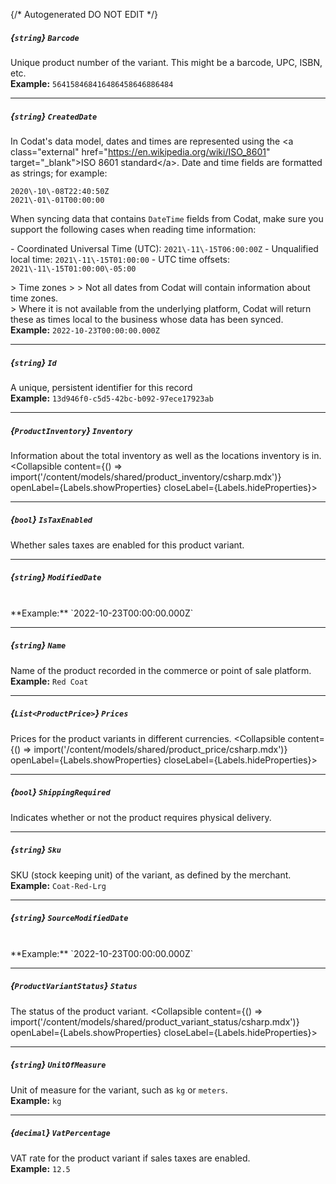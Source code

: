 {/* Autogenerated DO NOT EDIT  */}

##### *{`string`}* `Barcode`
Unique product number of the variant. This might be a barcode, UPC, ISBN, etc.
<br/>
**Example:** `564158468416486458646886484`

---
##### *{`string`}* `CreatedDate`
In Codat's data model, dates and times are represented using the \<a class\="external" href\="https://en.wikipedia.org/wiki/ISO_8601" target\="_blank"\>ISO 8601 standard\</a\>. Date and time fields are formatted as strings; for example:

```
2020\-10\-08T22:40:50Z
2021\-01\-01T00:00:00
```



When syncing data that contains `DateTime` fields from Codat, make sure you support the following cases when reading time information:

\- Coordinated Universal Time (UTC): `2021\-11\-15T06:00:00Z`
\- Unqualified local time: `2021\-11\-15T01:00:00`
\- UTC time offsets: `2021\-11\-15T01:00:00\-05:00`

\> Time zones
\> 
\> Not all dates from Codat will contain information about time zones.  
\> Where it is not available from the underlying platform, Codat will return these as times local to the business whose data has been synced.
<br/>
**Example:** `2022-10-23T00:00:00.000Z`

---
##### *{`string`}* `Id`
A unique, persistent identifier for this record
<br/>
**Example:** `13d946f0-c5d5-42bc-b092-97ece17923ab`

---
##### *{`ProductInventory`}* `Inventory`
Information about the total inventory as well as the locations inventory is in.
<Collapsible content={() => import('/content/models/shared/product_inventory/csharp.mdx')} openLabel={Labels.showProperties} closeLabel={Labels.hideProperties}>
</Collapsible>

---
##### *{`bool`}* `IsTaxEnabled`
Whether sales taxes are enabled for this product variant.

---
##### *{`string`}* `ModifiedDate`
<br/>
**Example:** `2022-10-23T00:00:00.000Z`

---
##### *{`string`}* `Name`
Name of the product recorded in the commerce or point of sale platform.
<br/>
**Example:** `Red Coat`

---
##### *{`List<ProductPrice>`}* `Prices`
Prices for the product variants in different currencies.
<Collapsible content={() => import('/content/models/shared/product_price/csharp.mdx')} openLabel={Labels.showProperties} closeLabel={Labels.hideProperties}>
</Collapsible>

---
##### *{`bool`}* `ShippingRequired`
Indicates whether or not the product requires physical delivery.

---
##### *{`string`}* `Sku`
SKU (stock keeping unit) of the variant, as defined by the merchant.
<br/>
**Example:** `Coat-Red-Lrg`

---
##### *{`string`}* `SourceModifiedDate`
<br/>
**Example:** `2022-10-23T00:00:00.000Z`

---
##### *{`ProductVariantStatus`}* `Status`
The status of the product variant.
<Collapsible content={() => import('/content/models/shared/product_variant_status/csharp.mdx')} openLabel={Labels.showProperties} closeLabel={Labels.hideProperties}>
</Collapsible>

---
##### *{`string`}* `UnitOfMeasure`
Unit of measure for the variant, such as `kg` or `meters`.
<br/>
**Example:** `kg`

---
##### *{`decimal`}* `VatPercentage`
VAT rate for the product variant if sales taxes are enabled.
<br/>
**Example:** `12.5`


